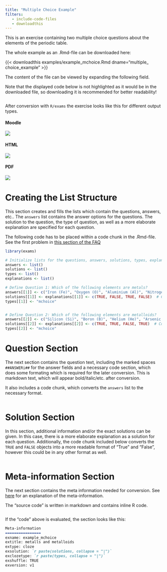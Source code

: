 ```yaml
---
title: "Multiple Choice Example"
filters:
   - include-code-files
   - downloadthis
---
```


This is an exercise containing two multiple choice questions about the elements of the periodic table. 

The whole example as an .Rmd-file can be downloaded here: 

{{< downloadthis examples/example_mchoice.Rmd dname="multiple_ choice_example" >}}

The content of the file can be viewed by expanding the following field. 

::: {.callout-tip title="Example Code" collapse="true"}
Note that the displayed code below is not highlighted as it would be in the downloaded file, so downloading it is recommended for better readability!

```.markdown
```
::: 

After conversion with `R/exams` the exercise looks like this for different output types.

::: {.panel-tabset}
#### Moodle 
![](images/mchoice_moodle.png)

#### HTML 
![](images/mchoice_html.png)

#### PDF 
![](images/mchoice_pdf.png)
:::


# Creating the List Structure 

This section creates and fills the lists which contain the questions, answers, etc.. The `answers` list contains the answer options for the questions. The solution to the question, the type of question, as well as a more elaborate explanation are specified for each question. 

::: callout-warning 
The following code has to be placed within a code chunk in the .Rmd-file. See the first problem in [this section of the FAQ](faq.qmd#common-problems) 
:::

```r
library(exams)

# Initialize lists for the questions, answers, solutions, types, explanations (tolerances are not needed if there are no numeric questions)
answers <- list()
solutions <- list()
types <- list()
explanations <- list()

# Define Question 1: Which of the following elements are metals?
answers[[1]] <- c("Iron (Fe)", "Oxygen (O)", "Aluminium (Al)", "Nitrogen (N)")
solutions[[1]] <- explanations[[1]] <- c(TRUE, FALSE, TRUE, FALSE)  # Correct answers: Fe and Al
types[[1]] <- "mchoice"


# Define Question 2: Which of the following elements are metalloids?
answers[[2]] <- c("Silicon (Si)", "Boron (B)", "Helium (He)", "Arsenic (As)")
solutions[[2]] <- explanations[[2]] <- c(TRUE, TRUE, FALSE, TRUE)  # Correct answers: Si, B, and As
types[[2]] <- "mchoice"
```

# Question Section

The next section contains the question text, including the marked spaces `##ANSWERi##` for the answer fields and a necessary code section, which does some formating which is required for the later conversion. This is markdown text, which will appear bold/italic/etc. after conversion. 

It also includes a code chunk, which converts the `answers` list to the necessary format. 

```.markdown
```

# Solution Section

In this section, additional information and/or the exact solutions can be given. In this case, there is a more elaborate explanation as a solution for each question. Additionally, the code chunk included below converts the `TRUE` and `FALSE` objects into a more readable format of "True" and "False", however this could be in any other format as well. 

```.markdown
```

# Meta-information Section 

The next section contains the meta information needed for conversion. See [here](structure-Rmd.qmd#meta-info) for an explanation of the meta-information. 

The "source code" is written in markdown and contains inline R code.

```.markdown
```

If the "code" above is evaluated, the section looks like this: 

``` markdown
Meta-information
================
exname: example_mchoice
extitle: metalls and metalloids
extype: cloze
exsolution: `r paste(solutions, collapse = "|")`
exclozetype: `r paste(types, collapse = "|")`
exshuffle: TRUE
exversion: v1
```
